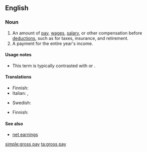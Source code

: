 ==English==

===Noun===
{{en-noun|head=[[gross]] [[pay]]|-}}

# An amount of [[pay]], [[wage]]s, [[salary]], or other compensation before [[deduction]]s, such as for taxes, insurance, and retirement.
# A payment for the entire year's income.

====Usage notes====
* This term is typically contrasted with {{term|net pay}} or {{term|take-home pay}}.

====Translations====
{{trans-top|amount of pay before any deductions}}
* Finnish: {{t-|fi|bruttopalkka}}
* Italian: {{t-|it|retribuzione lorda}}, {{t-|it|paga lorda}}
{{trans-mid}}
* Swedish: {{t-|sv|bruttolön|c}}
{{trans-bottom}}

{{trans-top|payment for the entire year's income}}
* Finnish: {{t+|fi|vuosipalkka}}
{{trans-mid}}
{{trans-bottom}}

====See also====
* [[net earnings]]

[[simple:gross pay]]
[[ta:gross pay]]